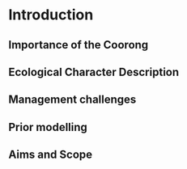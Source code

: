 # Introduction 

## Importance of the Coorong 

## Ecological Character Description 
	
## Management challenges 
	
## Prior modelling 

## Aims and Scope 